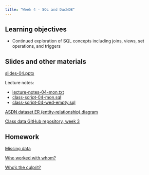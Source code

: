 ```yaml
---
title: "Week 4 - SQL and DuckDB"
---
```


## Learning objectives

-   Continued exploration of SQL concepts including joins, views, set operations, and triggers

## Slides and other materials

[slides-04.pptx](slides-04.pptx)

Lecture notes:

-   [lecture-notes-04-mon.txt](lecture-notes-04-mon.txt)
-   [class-script-04-mon.sql](class-script-04-mon.sql)
-   [class-script-04-wed-empty.sql](class-script-04-wed-empty.sql)


[ASDN dataset ER (entity-relationship) diagram](asdn-er-diagram.png)

[Class data GitHub repository, week 3](https://github.com/UCSB-Library-Research-Data-Services/bren-meds213-spring-2024-class-data/tree/main/week3)

## Homework

[Missing data](hw-04-1.qmd)

[Who worked with whom?](hw-04-2.qmd)

[Who's the culprit?](hw-04-3.qmd)
